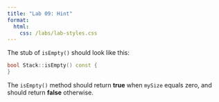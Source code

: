 ```yaml
---
title: "Lab 09: Hint"
format: 
  html:
    css: /labs/lab-styles.css
---
```


The stub of `isEmpty()` should look like this:

``` cpp
bool Stack::isEmpty() const {
}
```

The `isEmpty()` method should return **true** when `mySize` equals zero, and should return **false** otherwise.